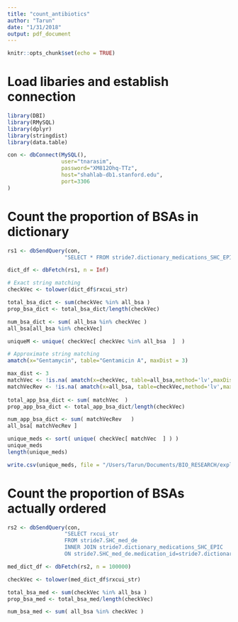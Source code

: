 ```yaml
---
title: "count_antibiotics"
author: "Tarun"
date: "1/31/2018"
output: pdf_document
---
```


```r
knitr::opts_chunk$set(echo = TRUE)
```

# Load libaries and establish connection
```r
library(DBI)
library(RMySQL)
library(dplyr)
library(stringdist)
library(data.table)

con <- dbConnect(MySQL(),  
                 user="tnarasim",
                 password="XM812Ohq-TTz", 
                 host="shahlab-db1.stanford.edu", 
                 port=3306
)
```

# Count the proportion of BSAs in dictionary
```r
rs1 <- dbSendQuery(con, 
                  "SELECT * FROM stride7.dictionary_medications_SHC_EPIC;")

dict_df <- dbFetch(rs1, n = Inf)

```

```r
# Exact string matching
checkVec <- tolower(dict_df$rxcui_str)

total_bsa_dict <- sum(checkVec %in% all_bsa )
prop_bsa_dict <- total_bsa_dict/length(checkVec)

num_bsa_dict <- sum( all_bsa %in% checkVec )
all_bsa[all_bsa %in% checkVec]

uniqueM <- unique( checkVec[ checkVec %in% all_bsa  ]  )
```


```r
# Approximate string matching
amatch(x="Gentamycin", table="Gentamicin A", maxDist = 3)

max_dist <- 3
matchVec <- !is.na( amatch(x=checkVec, table=all_bsa,method='lv',maxDist=max_dist) )
matchVecRev <- !is.na( amatch(x=all_bsa, table=checkVec,method='lv',maxDist=max_dist) )
  
total_app_bsa_dict <- sum( matchVec  )
prop_app_bsa_dict <- total_app_bsa_dict/length(checkVec)

num_app_bsa_dict <- sum( matchVecRev   )
all_bsa[ matchVecRev ]
```

```r
unique_meds <- sort( unique( checkVec[ matchVec  ] ) )
unique_meds
length(unique_meds)

write.csv(unique_meds, file = "/Users/Tarun/Documents/BIO_RESEARCH/exploratory_analysis/uniqueMeds.csv")
```


# Count the proportion of BSAs actually ordered
```r
rs2 <- dbSendQuery(con, 
                  "SELECT rxcui_str
                  FROM stride7.SHC_med_de
                  INNER JOIN stride7.dictionary_medications_SHC_EPIC 
                  ON stride7.SHC_med_de.medication_id=stride7.dictionary_medications_SHC_EPIC.medication_id ; ")

med_dict_df <- dbFetch(rs2, n = 100000)

```

```r
checkVec <- tolower(med_dict_df$rxcui_str)

total_bsa_med <- sum(checkVec %in% all_bsa )
prop_bsa_med <- total_bsa_med/length(checkVec)

num_bsa_med <- sum( all_bsa %in% checkVec )

```

